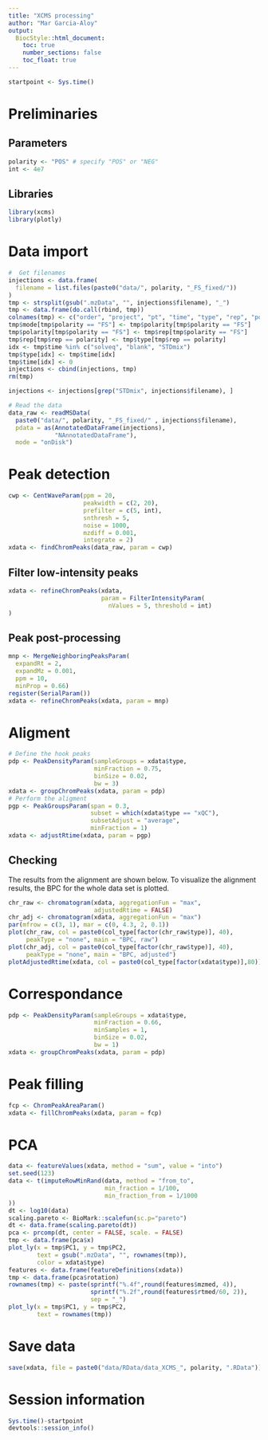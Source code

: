 ```yaml
---
title: "XCMS processing"
author: "Mar Garcia-Aloy"
output: 
  BiocStyle::html_document:
    toc: true
    number_sections: false
    toc_float: true
---
```


```r
startpoint <- Sys.time()
```


# Preliminaries

## Parameters

```r
polarity <- "POS" # specify "POS" or "NEG"
int <- 4e7
```


## Libraries

```r
library(xcms)
library(plotly)
```


# Data import

```r
#  Get filenames
injections <- data.frame(
  filename = list.files(paste0("data/", polarity, "_FS_fixed/"))
)
tmp <- strsplit(gsub(".mzData", "", injections$filename), "_")
tmp <- data.frame(do.call(rbind, tmp))
colnames(tmp) <- c("order", "project", "pt", "time", "type", "rep", "polarity", "mode")
tmp$mode[tmp$polarity == "FS"] <- tmp$polarity[tmp$polarity == "FS"] 
tmp$polarity[tmp$polarity == "FS"] <- tmp$rep[tmp$polarity == "FS"] 
tmp$rep[tmp$rep == polarity] <- tmp$type[tmp$rep == polarity] 
idx <- tmp$time %in% c("solveq", "blank", "STDmix")
tmp$type[idx] <- tmp$time[idx]
tmp$time[idx] <- 0
injections <- cbind(injections, tmp)
rm(tmp)

injections <- injections[grep("STDmix", injections$filename), ]

# Read the data
data_raw <- readMSData(
  paste0("data/", polarity, "_FS_fixed/" , injections$filename),
  pdata = as(AnnotatedDataFrame(injections),
             "NAnnotatedDataFrame"), 
  mode = "onDisk")
```


# Peak detection

```r
cwp <- CentWaveParam(ppm = 20,
                     peakwidth = c(2, 20),
                     prefilter = c(5, int),
                     snthresh = 5,
                     noise = 1000,
                     mzdiff = 0.001,
                     integrate = 2)
xdata <- findChromPeaks(data_raw, param = cwp)
```


## Filter low-intensity peaks

```r
xdata <- refineChromPeaks(xdata, 
                          param = FilterIntensityParam(
                            nValues = 5, threshold = int)
)
```


## Peak post-processing

```r
mnp <- MergeNeighboringPeaksParam(
  expandRt = 2, 
  expandMz = 0.001, 
  ppm = 10,
  minProp = 0.66)
register(SerialParam())
xdata <- refineChromPeaks(xdata, param = mnp)
```


# Aligment

```r
# Define the hook peaks
pdp <- PeakDensityParam(sampleGroups = xdata$type,
                        minFraction = 0.75,
                        binSize = 0.02,
                        bw = 3)
xdata <- groupChromPeaks(xdata, param = pdp)
# Perform the aligment
pgp <- PeakGroupsParam(span = 0.3,
                       subset = which(xdata$type == "xQC"),
                       subsetAdjust = "average",
                       minFraction = 1)
xdata <- adjustRtime(xdata, param = pgp)
```


## Checking

The results from the alignment are shown below. 
To visualize the alignment results, the BPC for the whole data set is plotted.

```r
chr_raw <- chromatogram(xdata, aggregationFun = "max", 
                        adjustedRtime = FALSE)
chr_adj <- chromatogram(xdata, aggregationFun = "max")
par(mfrow = c(3, 1), mar = c(0, 4.3, 2, 0.1))
plot(chr_raw, col = paste0(col_type[factor(chr_raw$type)], 40),
     peakType = "none", main = "BPC, raw")
plot(chr_adj, col = paste0(col_type[factor(chr_raw$type)], 40),
     peakType = "none", main = "BPC, adjusted")
plotAdjustedRtime(xdata, col = paste0(col_type[factor(xdata$type)],80))
```


# Correspondance

```r
pdp <- PeakDensityParam(sampleGroups = xdata$type,
                        minFraction = 0.66,
                        minSamples = 1,
                        binSize = 0.02,
                        bw = 1)
xdata <- groupChromPeaks(xdata, param = pdp)
```


# Peak filling

```r
fcp <- ChromPeakAreaParam()
xdata <- fillChromPeaks(xdata, param = fcp)
```


# PCA

```r
data <- featureValues(xdata, method = "sum", value = "into")
set.seed(123)
data <- t(imputeRowMinRand(data, method = "from_to",
                           min_fraction = 1/100,
                           min_fraction_from = 1/1000
))
dt <- log10(data)
scaling.pareto <- BioMark::scalefun(sc.p="pareto")
dt <- data.frame(scaling.pareto(dt))
pca <- prcomp(dt, center = FALSE, scale. = FALSE)
tmp <- data.frame(pca$x)
plot_ly(x = tmp$PC1, y = tmp$PC2,
        text = gsub(".mzData", "", rownames(tmp)),
        color = xdata$type)
features <- data.frame(featureDefinitions(xdata))
tmp <- data.frame(pca$rotation)
rownames(tmp) <- paste(sprintf("%.4f",round(features$mzmed, 4)), 
                       sprintf("%.2f",round(features$rtmed/60, 2)), 
                       sep = "_")
plot_ly(x = tmp$PC1, y = tmp$PC2,
        text = rownames(tmp))
```

# Save data

```r
save(xdata, file = paste0("data/RData/data_XCMS_", polarity, ".RData"))
```


# Session information

```r
Sys.time()-startpoint
devtools::session_info()
```